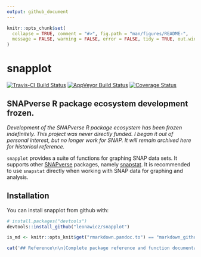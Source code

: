 ```yaml
---
output: github_document
---
```


<!-- README.md is generated from README.Rmd. Please edit that file -->

```r
knitr::opts_chunk$set(
  collapse = TRUE, comment = "#>", fig.path = "man/figures/README-",
  message = FALSE, warning = FALSE, error = FALSE, tidy = TRUE, out.width = "100%"
)
```
# snapplot

[![Travis-CI Build Status](https://travis-ci.org/leonawicz/snapplot.svg?branch=master)](https://travis-ci.org/leonawicz/snapplot)
[![AppVeyor Build Status](https://ci.appveyor.com/api/projects/status/github/leonawicz/snapplot?branch=master&svg=true)](https://ci.appveyor.com/project/leonawicz/snapplot)
[![Coverage Status](https://img.shields.io/codecov/c/github/leonawicz/snapplot/master.svg)](https://codecov.io/github/leonawicz/snapplot?branch=master)

## SNAPverse R package ecosystem development frozen.

*Development of the SNAPverse R package ecosystem has been frozen indefinitely. This project was never directly funded. I began it out of personal interest, but no longer work for SNAP. It will remain archived here for historical reference.*

`snapplot` provides a suite of functions for graphing SNAP data sets. It supports other [SNAPverse](https://leonawicz.github.io/snapverse/) packages, namely [snapstat](https://leonawicz.github.io/snapstat/). It is recommended to use `snapstat` directly when working with SNAP data for graphing and analysis.

## Installation

You can install snapplot from github with:

```r
# install.packages("devtools")
devtools::install_github("leonawicz/snapplot")
```

```r
is_md <- knitr::opts_knit$get("rmarkdown.pandoc.to") == "markdown_github-ascii_identifiers"
```

```r
cat('## Reference\n\n[Complete package reference and function documentation](https://leonawicz.github.io/snapplot/)')
```
